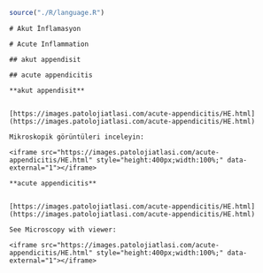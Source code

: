 ```r

source("./R/language.R")

```





```asis

# Akut İnflamasyon

```




```asis

# Acute Inflammation

```




```asis

## akut appendisit

```




```asis

## acute appendicitis

```




```asis

**akut appendisit**


[https://images.patolojiatlasi.com/acute-appendicitis/HE.html](https://images.patolojiatlasi.com/acute-appendicitis/HE.html)

Mikroskopik görüntüleri inceleyin:

<iframe src="https://images.patolojiatlasi.com/acute-appendicitis/HE.html" style="height:400px;width:100%;" data-external="1"></iframe>

```




```asis

**acute appendicitis**


[https://images.patolojiatlasi.com/acute-appendicitis/HE.html](https://images.patolojiatlasi.com/acute-appendicitis/HE.html)

See Microscopy with viewer: 

<iframe src="https://images.patolojiatlasi.com/acute-appendicitis/HE.html" style="height:400px;width:100%;" data-external="1"></iframe>

```



